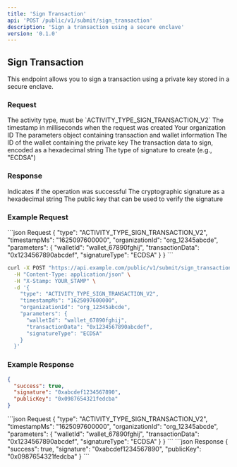 ```yaml
---
title: 'Sign Transaction'
api: 'POST /public/v1/submit/sign_transaction'
description: 'Sign a transaction using a secure enclave'
version: '0.1.0'
---
```


## Sign Transaction

This endpoint allows you to sign a transaction using a private key stored in a secure enclave.

### Request

<ParamField body="type" type="string" required>
  The activity type, must be `ACTIVITY_TYPE_SIGN_TRANSACTION_V2`
</ParamField>

<ParamField body="timestampMs" type="string" required>
  The timestamp in milliseconds when the request was created
</ParamField>

<ParamField body="organizationId" type="string" required>
  Your organization ID
</ParamField>

<ParamField body="parameters" type="object" required>
  The parameters object containing transaction and wallet information
</ParamField>

<ParamField body="parameters.walletId" type="string" required>
  The ID of the wallet containing the private key
</ParamField>

<ParamField body="parameters.transactionData" type="string" required>
  The transaction data to sign, encoded as a hexadecimal string
</ParamField>

<ParamField body="parameters.signatureType" type="string">
  The type of signature to create (e.g., "ECDSA")
</ParamField>

### Response

<ResponseField name="success" type="boolean">
  Indicates if the operation was successful
</ResponseField>

<ResponseField name="signature" type="string">
  The cryptographic signature as a hexadecimal string
</ResponseField>

<ResponseField name="publicKey" type="string">
  The public key that can be used to verify the signature
</ResponseField>

### Example Request

<CodeGroup>
```json Request
{
  "type": "ACTIVITY_TYPE_SIGN_TRANSACTION_V2",
  "timestampMs": "1625097600000",
  "organizationId": "org_12345abcde",
  "parameters": {
    "walletId": "wallet_67890fghij",
    "transactionData": "0x1234567890abcdef",
    "signatureType": "ECDSA"
  }
}
```

```bash cURL
curl -X POST "https://api.example.com/public/v1/submit/sign_transaction" \
  -H "Content-Type: application/json" \
  -H "X-Stamp: YOUR_STAMP" \
  -d '{
    "type": "ACTIVITY_TYPE_SIGN_TRANSACTION_V2",
    "timestampMs": "1625097600000",
    "organizationId": "org_12345abcde",
    "parameters": {
      "walletId": "wallet_67890fghij",
      "transactionData": "0x1234567890abcdef",
      "signatureType": "ECDSA"
    }
  }'
```
</CodeGroup>

### Example Response

```json
{
  "success": true,
  "signature": "0xabcdef1234567890",
  "publicKey": "0x0987654321fedcba"
}
```

<RequestExample>
```json Request
{
  "type": "ACTIVITY_TYPE_SIGN_TRANSACTION_V2",
  "timestampMs": "1625097600000",
  "organizationId": "org_12345abcde",
  "parameters": {
    "walletId": "wallet_67890fghij",
    "transactionData": "0x1234567890abcdef",
    "signatureType": "ECDSA"
  }
}
```
</RequestExample>

<ResponseExample>
```json Response
{
  "success": true,
  "signature": "0xabcdef1234567890",
  "publicKey": "0x0987654321fedcba"
}
```
</ResponseExample>
